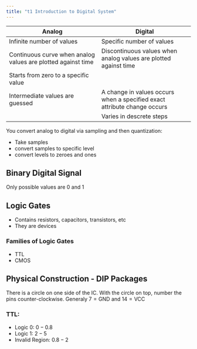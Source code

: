 ```yaml
---
title: "t1 Introduction to Digital System"
---
```


| Analog | Digital |
|-|-|
| Infinite number of values | Specific number of values |
| Continuous curve when analog values are plotted against time | Discontinuous values when analog values are plotted against time |
| Starts from zero to a specific value | 
| Intermediate values are guessed | A change in values occurs when a specified exact attribute change occurs |
| | Varies in descrete steps |

You convert analog to digital via sampling and then quantization:

- Take samples
- convert samples to specific level
- convert levels to zeroes and ones

## Binary Digital Signal

Only possible values are 0 and 1

## Logic Gates

- Contains resistors, capacitors, transistors, etc
- They are devices

### Families of Logic Gates

- TTL
- CMOS

## Physical Construction - DIP Packages

There is a circle on one side of the IC. With the circle on top, number the pins counter-clockwise. Generaly $7 = \mathrm{GND}$ and $14 = \mathrm{VCC}$



### TTL:

- Logic 0: $0 - 0.8$
- Logic 1: $2 - 5$
- Invalid Region: $0.8 - 2$
